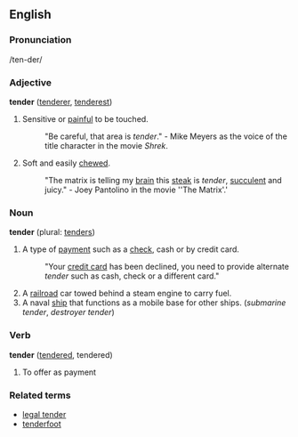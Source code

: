 ==English==
===Pronunciation===
/ten-der/

===Adjective===
'''tender''' ([[tenderer]], [[tenderest]])

# Sensitive or [[pain|painful]] to be touched.  
#:"Be careful, that area is ''tender''." - Mike Meyers as the voice of the title character in the movie ''Shrek''.
# Soft and easily [[chewed]].  
#:"The matrix is telling my [[brain]] this [[steak]] is ''tender'', [[succulent]] and juicy." - Joey Pantolino in the movie ''The Matrix'.'

===Noun===
'''tender''' (plural: [[tenders]])

#A type of [[payment]] such as a [[check]], cash or by credit card.
#:"Your [[credit card]] has been declined, you need to provide alternate ''tender'' such as cash, check or a different card."
#A [[railroad]] car towed behind a steam engine to carry fuel.
#A naval [[ship]] that functions as a mobile base for other ships. (''submarine tender'', ''destroyer tender'')

===Verb===
'''tender''' ([[tendered]], tendered)
#To offer as payment

===Related terms===
*[[legal tender]]
*[[tenderfoot]]